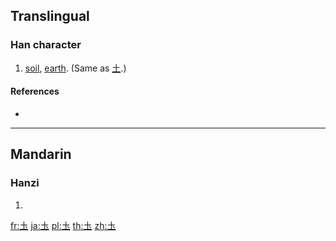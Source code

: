 ==Translingual==

===Han character===
{{Han char|rn=32|rad=土|as=01|sn=4|four=|canj=GI,XXGI|ids=⿷土丶}}

# [[soil]], [[earth]]. (Same as [[土]].)

====References====
* {{Han ref|kx=0223.031|dkj=04871|dj=0455.030|hdz=10417.020|uh=5721|ud=22305}}

----

==Mandarin==

===Hanzi===
{{cmn-hanzi|pin=[[tǔ]] ([[tu3]])|wg=t'u<sup>3</sup>}}

# {{defn|lang=cmn|sort=土01}}

[[fr:圡]]
[[ja:圡]]
[[pl:圡]]
[[th:圡]]
[[zh:圡]]